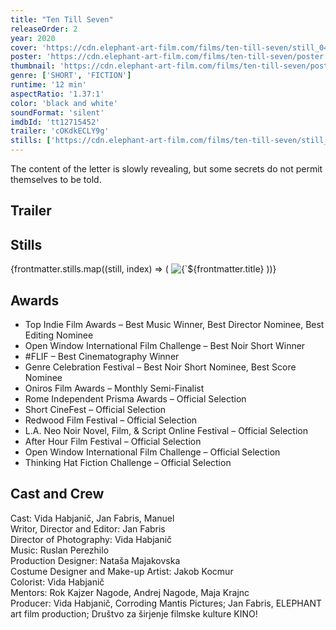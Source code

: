 ```yaml
---
title: "Ten Till Seven"
releaseOrder: 2
year: 2020
cover: 'https://cdn.elephant-art-film.com/films/ten-till-seven/still_04.webp'
poster: 'https://cdn.elephant-art-film.com/films/ten-till-seven/poster.webp'
thumbnail: 'https://cdn.elephant-art-film.com/films/ten-till-seven/poster_thumb.webp'
genre: ['SHORT', 'FICTION']
runtime: '12 min'
aspectRatio: '1.37:1'
color: 'black and white'
soundFormat: 'silent'
imdbId: 'tt12715452'
trailer: 'cOKdkECLY9g'
stills: ['https://cdn.elephant-art-film.com/films/ten-till-seven/still_01.webp', 'https://cdn.elephant-art-film.com/films/ten-till-seven/still_02.webp', 'https://cdn.elephant-art-film.com/films/ten-till-seven/still_03.webp', 'https://cdn.elephant-art-film.com/films/ten-till-seven/still_04.webp']
---
```



The content of the letter is slowly revealing, but some secrets do not permit themselves to be told.

## Trailer

<YouTube id={frontmatter.trailer} class="md:mx-24 xl:mx-12 my-6" />

## Stills

<div class="grid grid-cols-1 sm:grid-cols-2 lg:grid-cols-3 gap-2">
    {frontmatter.stills.map((still, index) => (
        <img src={still} alt={`${frontmatter.title} - Still ${index}`} class="!my-0" />
    ))}
</div>

## Awards

- Top Indie Film Awards – Best Music Winner, Best Director Nominee, Best Editing Nominee
- Open Window International Film Challenge – Best Noir Short Winner
- #FLIF – Best Cinematography Winner
- Genre Celebration Festival – Best Noir Short Nominee, Best Score Nominee
- Oniros Film Awards – Monthly Semi-Finalist
- Rome Independent Prisma Awards – Official Selection
- Short CineFest – Official Selection
- Redwood Film Festival – Official Selection
- L.A. Neo Noir Novel, Film, & Script Online Festival – Official Selection
- After Hour Film Festival – Official Selection
- Open Window International Film Challenge – Official Selection
- Thinking Hat Fiction Challenge – Official Selection

## Cast and Crew

<span class="font-light">Cast:</span> <span class="font-medium">Vida Habjanič, Jan Fabris, Manuel</span>  
<span class="font-light">Writor, Director and Editor:</span> <span class="font-medium">Jan Fabris</span>  
<span class="font-light">Director of Photography:</span> <span class="font-medium">Vida Habjanič</span>  
<span class="font-light">Music:</span> <span class="font-medium">Ruslan Perezhilo</span>  
<span class="font-light">Production Designer:</span> <span class="font-medium">Nataša Majakovska</span>  
<span class="font-light">Costume Designer and Make-up Artist:</span> <span class="font-medium">Jakob Kocmur</span>  
<span class="font-light">Colorist:</span> <span class="font-medium">Vida Habjanič</span>  
<span class="font-light">Mentors:</span> <span class="font-medium">Rok Kajzer Nagode, Andrej Nagode, Maja Krajnc</span>  
<span class="font-light">Producer:</span> <span class="font-medium">Vida Habjanič, Corroding Mantis Pictures; Jan Fabris, ELEPHANT art film production; Društvo za širjenje filmske kulture KINO!</span>  
